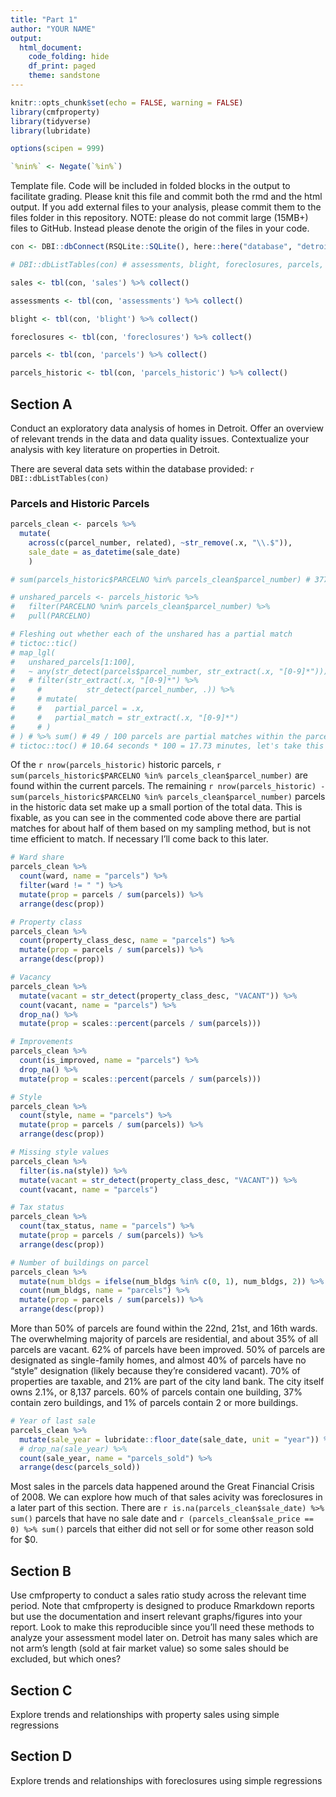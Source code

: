 ```yaml
---
title: "Part 1"
author: "YOUR NAME"
output: 
  html_document:
    code_folding: hide
    df_print: paged
    theme: sandstone
---
```


```r
knitr::opts_chunk$set(echo = FALSE, warning = FALSE)
library(cmfproperty)
library(tidyverse)
library(lubridate)

options(scipen = 999)

`%nin%` <- Negate(`%in%`)

```

Template file. Code will be included in folded blocks in the output to facilitate grading. Please knit this file and commit both the rmd and the html output. If you add external files to your analysis, please commit them to the files folder in this repository. NOTE: please do not commit large (15MB+) files to GitHub. Instead please denote the origin of the files in your code. 

```r
con <- DBI::dbConnect(RSQLite::SQLite(), here::here("database", "detroit.sqlite"))

# DBI::dbListTables(con) # assessments, blight, foreclosures, parcels, parcels_historic, sales

sales <- tbl(con, 'sales') %>% collect()

assessments <- tbl(con, 'assessments') %>% collect()

blight <- tbl(con, 'blight') %>% collect()

foreclosures <- tbl(con, 'foreclosures') %>% collect()

parcels <- tbl(con, 'parcels') %>% collect()

parcels_historic <- tbl(con, 'parcels_historic') %>% collect()
```


## Section A

Conduct an exploratory data analysis of homes in Detroit. Offer an overview of relevant trends in the data and data quality issues. Contextualize your analysis with key literature on properties in Detroit.

There are several data sets within the database provided: `r DBI::dbListTables(con)`

### Parcels and Historic Parcels

```r
parcels_clean <- parcels %>%
  mutate(
    across(c(parcel_number, related), ~str_remove(.x, "\\.$")),
    sale_date = as_datetime(sale_date)
    )

# sum(parcels_historic$PARCELNO %in% parcels_clean$parcel_number) # 377,497 

# unshared_parcels <- parcels_historic %>%
#   filter(PARCELNO %nin% parcels_clean$parcel_number) %>%
#   pull(PARCELNO)

# Fleshing out whether each of the unshared has a partial match
# tictoc::tic()
# map_lgl(
#   unshared_parcels[1:100], 
#   ~ any(str_detect(parcels$parcel_number, str_extract(.x, "[0-9]*")))
#   # filter(str_extract(.x, "[0-9]*") %>% 
#     #          str_detect(parcel_number, .)) %>%
#     # mutate(
#     #   partial_parcel = .x, 
#     #   partial_match = str_extract(.x, "[0-9]*")
#     # )
# ) # %>% sum() # 49 / 100 parcels are partial matches within the parcels data
# tictoc::toc() # 10.64 seconds * 100 = 17.73 minutes, let's take this sample as a guess and assume that half of the unshared parcels have some match with the full data that we're missing
```

Of the `r nrow(parcels_historic)` historic parcels, `r sum(parcels_historic$PARCELNO %in% parcels_clean$parcel_number)` are found within the current parcels. The remaining `r nrow(parcels_historic) - sum(parcels_historic$PARCELNO %in% parcels_clean$parcel_number)` parcels in the historic data set make up a small portion of the total data. This is fixable, as you can see in the commented code above there are partial matches for about half of them based on my sampling method, but is not time efficient to match. If necessary I'll come back to this later. 

```r
# Ward share
parcels_clean %>%
  count(ward, name = "parcels") %>%
  filter(ward != " ") %>%
  mutate(prop = parcels / sum(parcels)) %>%
  arrange(desc(prop))

# Property class
parcels_clean %>%
  count(property_class_desc, name = "parcels") %>%
  mutate(prop = parcels / sum(parcels)) %>%
  arrange(desc(prop))

# Vacancy
parcels_clean %>%
  mutate(vacant = str_detect(property_class_desc, "VACANT")) %>%
  count(vacant, name = "parcels") %>%
  drop_na() %>%
  mutate(prop = scales::percent(parcels / sum(parcels)))

# Improvements
parcels_clean %>%
  count(is_improved, name = "parcels") %>%
  drop_na() %>%
  mutate(prop = scales::percent(parcels / sum(parcels)))

# Style
parcels_clean %>%
  count(style, name = "parcels") %>%
  mutate(prop = parcels / sum(parcels)) %>%
  arrange(desc(prop))

# Missing style values
parcels_clean %>%
  filter(is.na(style)) %>%
  mutate(vacant = str_detect(property_class_desc, "VACANT")) %>%
  count(vacant, name = "parcels")

# Tax status
parcels_clean %>%
  count(tax_status, name = "parcels") %>%
  mutate(prop = parcels / sum(parcels)) %>%
  arrange(desc(prop))

# Number of buildings on parcel
parcels_clean %>%
  mutate(num_bldgs = ifelse(num_bldgs %in% c(0, 1), num_bldgs, 2)) %>%
  count(num_bldgs, name = "parcels") %>%
  mutate(prop = parcels / sum(parcels)) %>%
  arrange(desc(prop)) 
```

More than 50% of parcels are found within the 22nd, 21st, and 16th wards. The overwhelming majority of parcels are residential, and about 35% of all parcels are vacant. 62% of parcels have been improved. 50% of parcels are designated as single-family homes, and almost 40% of parcels have no "style" designation (likely because they're considered vacant). 70% of properties are taxable, and 21% are part of the city land bank. The city itself owns 2.1%, or 8,137 parcels. 60% of parcels contain one building, 37% contain zero buildings, and 1% of parcels contain 2 or more buildings. 

```r
# Year of last sale
parcels_clean %>%
  mutate(sale_year = lubridate::floor_date(sale_date, unit = "year")) %>%
  # drop_na(sale_year) %>%
  count(sale_year, name = "parcels_sold") %>%
  arrange(desc(parcels_sold))

```

Most sales in the parcels data happened around the Great Financial Crisis of 2008. We can explore how much of that sales acivity was foreclosures in a later part of this section. There are `r is.na(parcels_clean$sale_date) %>% sum()` parcels that have no sale date and `r (parcels_clean$sale_price == 0) %>% sum()` parcels that either did not sell or for some other reason sold for $0. 

## Section B

Use cmfproperty to conduct a sales ratio study across the relevant time period. Note that cmfproperty is designed to produce Rmarkdown reports but use the documentation and insert relevant graphs/figures into your report. Look to make this reproducible since you’ll need these methods to analyze your assessment model later on. Detroit has many sales which are not arm’s length (sold at fair market value) so some sales should be excluded, but which ones?

## Section C 

Explore trends and relationships with property sales using simple regressions

## Section D

Explore trends and relationships with foreclosures using simple regressions